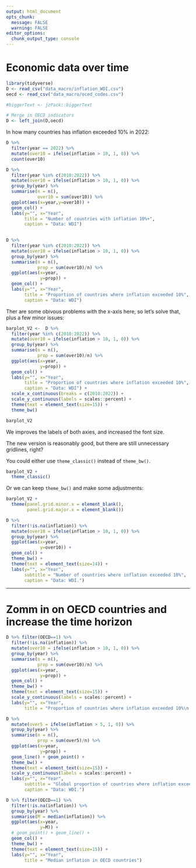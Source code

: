 ```yaml
---
output: html_document
opts_chunk:
  message: FALSE
  warning: FALSE
editor_options: 
  chunk_output_type: console
---
```


# Economic data over time

```r
library(tidyverse)
D <- read_csv("data_macro/inflation_WDI.csv")
oecd <- read_csv("data_macro/oced_codes.csv")

#biggerText <- jzPack::biggerText

# Merge in OECD indicators
D <- left_join(D,oecd)
```

In how many countries has inflation exceeded 10% in 2022:

```r
D %>% 
  filter(year == 2022) %>%
  mutate(over10 = ifelse(inflation > 10, 1, 0)) %>%
  count(over10)
```

```r
D %>% 
  filter(year %in% c(2010:2022)) %>%
  mutate(over10 = ifelse(inflation > 10, 1, 0)) %>%
  group_by(year) %>%
  summarise(n = n(),
            over10 = sum(over10)) %>%
  ggplot(aes(x=year,y=over10)) +
  geom_col() +
  labs(y="", x="Year",
       title = "Number of countries with inflation 10%+",
       caption = "Data: WDI")
  
```

```r
D %>% 
  filter(year %in% c(2010:2022)) %>%
  mutate(over10 = ifelse(inflation > 10, 1, 0)) %>%
  group_by(year) %>%
  summarise(n = n(),
            prop = sum(over10)/n) %>% 
  ggplot(aes(x=year,
             y=prop)) +
  geom_col() +
  labs(y="", x="Year",
       title = "Proportion of countries where inflation exceeded 10%",
       caption = "Data: WDI")
```

Ther are some obivous problems with the x-axis here, so let's solve that, plus a few minor issues:

```r
barplot_V2 <-  D %>% 
  filter(year %in% c(2010:2022)) %>%
  mutate(over10 = ifelse(inflation > 10, 1, 0)) %>%
  group_by(year) %>%
  summarise(n = n(),
            prop = sum(over10)/n) %>% 
  ggplot(aes(x=year,
             y=prop)) +
  geom_col() +
  labs(y="", x="Year",
       title = "Proportion of countries where inflation exceeded 10%",
       caption = "Data: WDI") +
  scale_x_continuous(breaks = c(2010:2022)) +
  scale_y_continuous(labels = scales::percent) +
  theme(text = element_text(size=15)) +
  theme_bw() 

barplot_V2
```

We improves the labels of both axies, and increased the font size.

The new version is reasonably good, but there are still unnecessary gridlines, right?

You could either use `theme_classic()` instead of `theme_bw()`.

```r
barplot_V2 +
  theme_classic() 
```

Or we can keep `theme_bw()` and make some adjustments:

```r
barplot_V2 +
  theme(panel.grid.minor.x = element_blank(),
        panel.grid.major.x = element_blank())
```


```r
D %>% 
  filter(!is.na(inflation)) %>%
  mutate(over10 = ifelse(inflation > 10, 1, 0)) %>%
  group_by(year) %>%
  ggplot(aes(x=year,
             y=over10)) +
  geom_col() +
  theme_bw() + 
  theme(text = element_text(size=14)) +
  labs(y="", x="Year",
       subtitle = "Number of countries where inflation exceeded 10%",
       caption = "Data: WDI.")
```

------------------------------------------------------------------------

# Zomm in on OECD countries and increase the time horizon

```r
D %>% filter(OECD==1) %>%
  filter(!is.na(inflation)) %>%
  mutate(over10 = ifelse(inflation > 10, 1, 0)) %>%
  group_by(year) %>%
  summarise(n = n(),
            prop = sum(over10)/n) %>% 
  ggplot(aes(x=year,
             y=prop)) +
  geom_col() +
  theme_bw() + 
  theme(text = element_text(size=15)) +
  scale_y_continuous(labels = scales::percent) +
  labs(y="", x="Year",
       title = "Proportion of countries where inflation exceeded 10%\n(OECD countries only)")
```



```r
D %>% 
  mutate(over5 = ifelse(inflation > 5, 1, 0)) %>%
  group_by(year) %>%
  summarise(n = n(),
            prop = sum(over5)/n) %>% 
  ggplot(aes(x=year,
             y=prop)) +
  geom_line() + geom_point() +
  theme_bw() + 
  theme(text = element_text(size=15)) +
  scale_y_continuous(labels = scales::percent) +
  labs(y="", x="Year",
       subtitle = "Global proportion of countries where inflation exceeded 5%",
       caption = "Data: WDI.")
```



```r
D %>% filter(OECD==1) %>%
  filter(!is.na(inflation)) %>%
  group_by(year) %>%
  summarise(M = median(inflation)) %>%
  ggplot(aes(x=year,
             y=M)) +
  # geom_point() + geom_line() +
  geom_col() +
  theme_bw() + 
  theme(text = element_text(size=15)) +
  labs(y="", x="Year",
       title = "Median inflation in OECD countries")
```
